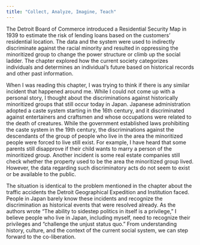 ```yaml
---
title: "Collect, Analyze, Imagine, Teach"
---
```


  The Detroit Board of Commerce introduced a Residential Security Map in 1939 to estimate the risk of lending loans based on the customers’ residential location. The data and the system were used to indirectly discriminate against the racial minority and resulted in oppressing the minoritized group to change the power structure or climb up the social ladder. The chapter explored how the current society categorizes individuals and determines an individual’s future based on historical records and other past information. 

  When I was reading this chapter, I was trying to think if there is any similar incident that happened around me. While I could not come up with a personal story, I thought about the discriminations against historically minoritized groups that still occur today in Japan. Japanese administration adopted a caste system starting in the 16th century, and it discriminated against entertainers and craftsmen and whose occupations were related to the death of creatures. While the government established laws prohibiting the caste system in the 19th century, the discriminations against the descendants of the group of people who live in the area the minoritized people were forced to live still exist. For example, I have heard that some parents still disapprove if their child wants to marry a person of the minoritized group. Another incident is some real estate companies still check whether the property used to be the area the minoritized group lived. However, the data regarding such discriminatory acts do not seem to exist or be available to the public. 

  The situation is identical to the problem mentioned in the chapter about the traffic accidents the Detroit Geographical Expedition and Institution faced. People in Japan barely know these incidents and recognize the discrimination as historical events that were resolved already. As the authors wrote “The ability to sidestep politics in itself is a privilege,” I believe people who live in Japan, including myself, need to recognize their privileges and “challenge the unjust status quo.” From understanding history, culture, and the context of the current social system, we can step forward to the co-liberation. 
